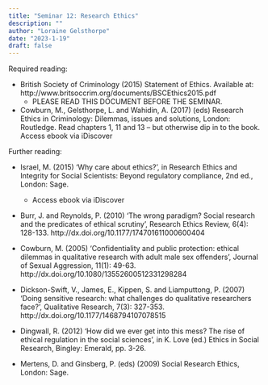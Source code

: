 ```yaml
---
title: "Seminar 12: Research Ethics"
description: ""
author: "Loraine Gelsthorpe"
date: "2023-1-19"
draft: false
---
```


Required reading:

* British Society of Criminology (2015) Statement of Ethics. Available at: http://www.britsoccrim.org/documents/BSCEthics2015.pdf
   * PLEASE READ THIS DOCUMENT BEFORE THE SEMINAR.

* Cowburn, M., Gelsthorpe, L. and Wahidin, A. (2017) (eds) Research Ethics in Criminology: Dilemmas, issues and solutions, London: Routledge. Read chapters 1, 11 and 13 – but otherwise dip in to the book.
Access ebook via iDiscover


Further reading:

* Israel, M. (2015) ‘Why care about ethics?’, in Research Ethics and Integrity for Social Scientists: Beyond regulatory compliance, 2nd ed., London: Sage.
   * Access ebook via iDiscover

* Burr, J. and Reynolds, P. (2010) ‘The wrong paradigm? Social research and the predicates of ethical scrutiny’, Research Ethics Review, 6(4): 128-133. http://dx.doi.org/10.1177/174701611000600404

* Cowburn, M. (2005) ‘Confidentiality and public protection: ethical dilemmas in qualitative research with adult male sex offenders’, Journal of Sexual Aggression, 11(1): 49-63. http://dx.doi.org/10.1080/13552600512331298284

* Dickson-Swift, V., James, E., Kippen, S. and Liamputtong, P. (2007) ‘Doing sensitive research: what challenges do qualitative researchers face?’, Qualitative Research, 7(3): 327-353.
http://dx.doi.org/10.1177/1468794107078515

* Dingwall, R. (2012) ‘How did we ever get into this mess? The rise of ethical regulation in the social sciences’, in K. Love (ed.) Ethics in Social Research, Bingley: Emerald, pp. 3-26.

* Mertens, D. and Ginsberg, P. (eds) (2009) Social Research Ethics, London: Sage.
